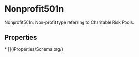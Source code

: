   
# Nonprofit501n

Nonprofit501n: Non-profit type referring to Charitable Risk Pools.

## Properties

<Grid>
* [](/Properties/Schema.org/)
</Grid>

